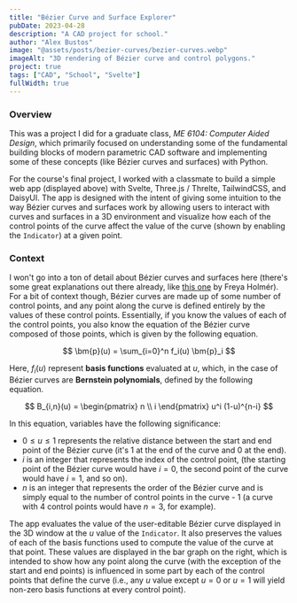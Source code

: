 ```yaml
---
title: "Bézier Curve and Surface Explorer"
pubDate: 2023-04-28
description: "A CAD project for school."
author: "Alex Bustos"
image: "@assets/posts/bezier-curves/bezier-curves.webp"
imageAlt: "3D rendering of Bézier curve and control polygons."
project: true
tags: ["CAD", "School", "Svelte"]
fullWidth: true
---
```



<ExternalPage client:load link="https://alexbustos.com/me-6104" />

### Overview

This was a project I did for a graduate class, _ME 6104: Computer Aided Design_,
which primarily focused on understanding some of the fundamental building blocks
of modern parametric CAD software and implementing some of these concepts (like
Bézier curves and surfaces) with Python.

For the course's final project, I worked with a classmate to build a simple web
app (displayed above) with Svelte, Three.js / Threlte, TailwindCSS, and DaisyUI.
The app is designed with the intent of giving some intuition to the way Bézier
curves and surfaces work by allowing users to interact with curves and surfaces
in a 3D environment and visualize how each of the control points of the curve
affect the value of the curve (shown by enabling the `Indicator`) at a given
point.

### Context

I won't go into a ton of detail about Bézier curves and surfaces here (there's
some great explanations out there already, like
[this one](https://www.youtube.com/watch?v=aVwxzDHniEw) by Freya Holmér). For a
bit of context though, Bézier curves are made up of some number of control
points, and any point along the curve is defined entirely by the values of these
control points. Essentially, if you know the values of each of the control
points, you also know the equation of the Bézier curve composed of those points,
which is given by the following equation.

$$
\bm{p}(u) = \sum_{i=0}^n f_i(u) \bm{p}_i
$$

Here, $f_i(u)$ represent **basis functions** evaluated at $u$, which, in the
case of Bézier curves are **Bernstein polynomials**, defined by the following
equation.

$$
B_{i,n}(u) = \begin{pmatrix}
n \\
i
\end{pmatrix} u^i (1-u)^{n-i}
$$

In this equation, variables have the following significance:

- $0 \leq u \leq 1$ represents the relative distance between the start and end
  point of the Bézier curve (it's $1$ at the end of the curve and $0$ at the
  end).
- $i$ is an integer that represents the index of the control point, (the
  starting point of the Bézier curve would have $i = 0$, the second point of the
  curve would have $i = 1$, and so on).
- $n$ is an integer that represents the order of the Bézier curve and is simply
  equal to the number of control points in the curve - 1 (a curve with 4 control
  points would have $n=3$, for example).

The app evaluates the value of the user-editable Bézier curve displayed in the
3D window at the $u$ value of the `Indicator`. It also preserves the values of
each of the basis functions used to compute the value of the curve at that
point. These values are displayed in the bar graph on the right, which is
intended to show how any point along the curve (with the exception of the start
and end points) is influenced in some part by each of the control points that
define the curve (i.e., any $u$ value except $u=0$ or $u=1$ will yield non-zero
basis functions at every control point).
